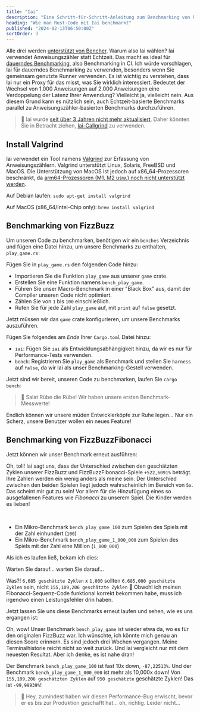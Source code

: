 ```yaml
---
title: "Iai"
description: "Eine Schritt-für-Schritt-Anleitung zum Benchmarking von Rust-Code mit Iai"
heading: "Wie man Rust-Code mit Iai benchmarkt"
published: "2024-02-13T06:50:00Z"
sortOrder: 3
---
```



<Benchmarking />

<FizzBuzzRust />

<StepByStepRust />

<MicroVsMacro />

<BenchmarkingRust />

Alle drei werden [unterstützt von Bencher](/de/docs/explanation/adapters/). Warum also Iai wählen?
Iai verwendet Anweisungszähler statt Echtzeit.
Das macht es ideal für [dauerndes Benchmarking](/de/docs/explanation/continuous-benchmarking/), also Benchmarking in CI.
Ich würde vorschlagen, Iai für dauerndes Benchmarking zu verwenden, besonders wenn Sie gemeinsam genutzte Runner verwenden.
Es ist wichtig zu verstehen, dass Iai nur ein Proxy für das misst, was Sie wirklich interessiert.
Bedeutet der Wechsel von 1.000 Anweisungen auf 2.000 Anweisungen eine Verdoppelung der Latenz Ihrer Anwendung?
Vielleicht ja, vielleicht nein.
Aus diesem Grund kann es nützlich sein, auch Echtzeit-basierte Benchmarks parallel zu Anweisungszähler-basierten Benchmarks durchzuführen.

> 🐰 Iai wurde [seit über 3 Jahren nicht mehr aktualisiert](https://github.com/bheisler/iai/commits/main/). Daher könnten Sie in Betracht ziehen, [Iai-Callgrind](/de/docs/explanation/adapters/#-rust-iai-callgrind) zu verwenden.

## Install Valgrind

Iai verwendet ein Tool namens [Valgrind](https://valgrind.org/) zur Erfassung von Anweisungszählern.
Valgrind unterstützt Linux, Solaris, FreeBSD und MacOS.
Die Unterstützung von MacOS ist jedoch auf x86_64-Prozessoren beschränkt, da [arm64-Prozessoren (M1, M2 usw.) noch nicht unterstützt werden](https://github.com/LouisBrunner/valgrind-macos/issues/56).

Auf Debian laufen: `sudo apt-get install valgrind`

Auf MacOS (x86_64/Intel-Chip only): `brew install valgrind`

<FizzBuzzRefactor />

## Benchmarking von FizzBuzz

Um unseren Code zu benchmarken, benötigen wir ein `benches` Verzeichnis und fügen eine Datei hinzu, um unsere Benchmarks zu enthalten, `play_game.rs`:

<GameBenchesTree />

Fügen Sie in `play_game.rs` den folgenden Code hinzu:

<FizzBuzzRefactorBenchesCode />

- Importieren Sie die Funktion `play_game` aus unserer `game` crate.
- Erstellen Sie eine Funktion namens `bench_play_game`.
- Führen Sie unser Macro-Benchmark in einer "Black Box" aus, damit der Compiler unseren Code nicht optimiert.
- Zählen Sie von `1` bis `100` einschließlich.
- Rufen Sie für jede Zahl `play_game` auf, mit `print` auf `false` gesetzt.

Jetzt müssen wir das `game` crate konfigurieren, um unsere Benchmarks auszuführen.

Fügen Sie folgendes am _Ende_ Ihrer `Cargo.toml` Datei hinzu:

<GameCargoToml />

- `iai`: Fügen Sie `iai` als Entwicklungsabhängigkeit hinzu, da wir es nur für Performance-Tests verwenden.
- `bench`: Registrieren Sie `play_game` als Benchmark und stellen Sie `harness` auf `false`, da wir Iai als unser Benchmarking-Gestell verwenden.

Jetzt sind wir bereit, unseren Code zu benchmarken, laufen Sie `cargo bench`:

<BenchPlayGameOutput />

> 🐰 Salat Rübe die Rübe! Wir haben unsere ersten Benchmark-Messwerte!

Endlich können wir unsere müden Entwicklerköpfe zur Ruhe legen...
Nur ein Scherz, unsere Benutzer wollen ein neues Feature!

<FizzBuzzFibonacciRust>
  <PlayGameRustCode />
</FizzBuzzFibonacciRust>

## Benchmarking von FizzBuzzFibonacci

Jetzt können wir unser Benchmark erneut ausführen:

<BenchPlayGameFibonacciOutput />

Oh, toll! Iai sagt uns, dass der Unterschied zwischen den geschätzten Zyklen unserer FizzBuzz und FizzBuzzFibonacci-Spiele `+522,6091%` beträgt.
Ihre Zahlen werden ein wenig anders als meine sein.
Der Unterschied zwischen den beiden Spielen liegt jedoch wahrscheinlich im Bereich von `5x`.
Das scheint mir gut zu sein! Vor allem für die Hinzufügung eines so ausgefallenen Features wie _Fibonacci_ zu unserem Spiel.
Die Kinder werden es lieben!

<FizzBuzzFibonacciOpenRust>
  <FizzBuzzFibonacciOpenRustCode />
</FizzBuzzFibonacciOpenRust>

<TheEnd />

<br />

<OnFire />

<BenchPlayGameOnFireCode />

- Ein Mikro-Benchmark `bench_play_game_100` zum Spielen des Spiels mit der Zahl einhundert (`100`)
- Ein Mikro-Benchmark `bench_play_game_1_000_000` zum Spielen des Spiels mit der Zahl eine Million (`1_000_000`)

Als ich es laufen ließ, bekam ich dies:

<BenchPlayGameOnFireOutputStart />

Warten Sie darauf... warten Sie darauf...

<BenchPlayGameOnFireOutput />

Was?! `6,685 geschätzte Zyklen` x `1,000` sollten `6,685,000 geschätzte Zyklen` sein, nicht `155,109,206 geschätzte Zyklen` 🤯
Obwohl ich meinen Fibonacci-Sequenz-Code funktional korrekt bekommen habe, muss ich irgendwo einen Leistungsfehler drin haben.

<FizzBuzzFibonacciFixRust />

Jetzt lassen Sie uns diese Benchmarks erneut laufen und sehen, wie es uns ergangen ist:

<BenchPlayGameFixOutput />

Oh, wow! Unser Benchmark `bench_play_game` ist wieder etwa da, wo es für den originalen FizzBuzz war.
Ich wünschte, ich könnte mich genau an diesen Score erinnern. Es sind jedoch drei Wochen vergangen.
Meine Terminalhistorie reicht nicht so weit zurück.
Und Iai vergleicht nur mit dem neuesten Resultat.
Aber ich denke, es ist nahe dran!

Der Benchmark `bench_play_game_100` ist fast 10x down, `-87,22513%`.
Und der Benchmark `bench_play_game_1_000_000` ist mehr als 10,000x down! Von `155,109,206 geschätzten Zyklen` auf `950 geschätzte` geschätzte Zyklen!
Das ist `-99,99939%`!

> 🐰 Hey, zumindest haben wir diesen Performance-Bug erwischt, bevor er es bis zur Produktion geschafft hat... oh, richtig. Leider nicht...

<CatchInCi />

<CatchInCiOutput />

<CatchInCiPlot />

<CatchInCiPlotRustBench title="Wie man Rust mit Iai benchmarkt" />

<BencherFooter />
